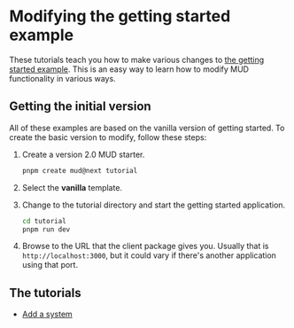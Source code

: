 # Modifying the getting started example

These tutorials teach you how to make various changes to [the getting started example](https://github.com/latticexyz/mud/tree/main/examples/minimal).
This is an easy way to learn how to modify MUD functionality in various ways.

## Getting the initial version

All of these examples are based on the vanilla version of getting started.
To create the basic version to modify, follow these steps:

1. Create a version 2.0 MUD starter.

   ```bash
   pnpm create mud@next tutorial
   ```

1. Select the **vanilla** template.

1. Change to the tutorial directory and start the getting started application.

   ```bash
   cd tutorial
   pnpm run dev
   ```

1. Browse to the URL that the client package gives you.
   Usually that is `http://localhost:3000`, but it could vary if there's another application using that port.

## The tutorials

- [Add a system](minimal/add_system)
